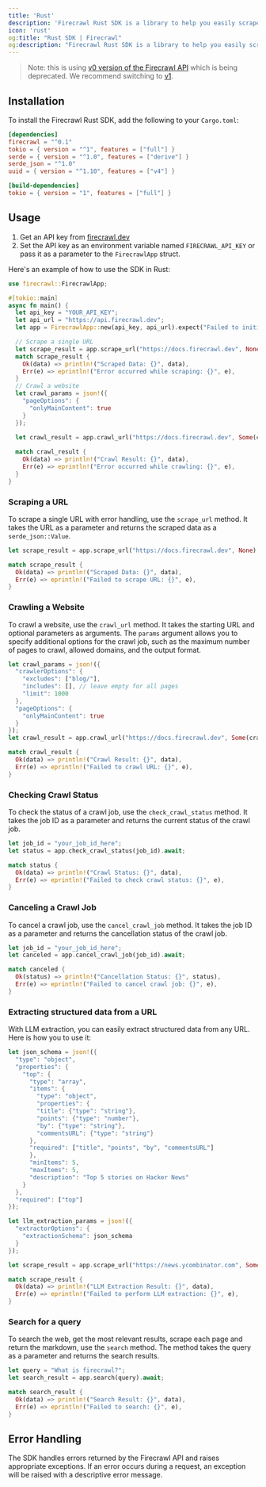 ```yaml
---
title: 'Rust'
description: 'Firecrawl Rust SDK is a library to help you easily scrape and crawl websites, and output the data in a format ready for use with language models (LLMs).'
icon: 'rust'
og:title: "Rust SDK | Firecrawl"
og:description: "Firecrawl Rust SDK is a library to help you easily scrape and crawl websites, and output the data in a format ready for use with language models (LLMs)."
---
```


> Note: this is using [v0 version of the Firecrawl API](/v0/introduction) which is being deprecated. We recommend switching to [v1](/sdks/rust).

## Installation

To install the Firecrawl Rust SDK, add the following to your `Cargo.toml`:

```toml
[dependencies]
firecrawl = "^0.1"
tokio = { version = "^1", features = ["full"] }
serde = { version = "^1.0", features = ["derive"] }
serde_json = "^1.0"
uuid = { version = "^1.10", features = ["v4"] }

[build-dependencies]
tokio = { version = "1", features = ["full"] }
```


## Usage

1. Get an API key from [firecrawl.dev](https://firecrawl.dev)
2. Set the API key as an environment variable named `FIRECRAWL_API_KEY` or pass it as a parameter to the `FirecrawlApp` struct.

Here's an example of how to use the SDK in Rust:

```rust
use firecrawl::FirecrawlApp;

#[tokio::main]
async fn main() {
  let api_key = "YOUR_API_KEY";
  let api_url = "https://api.firecrawl.dev";
  let app = FirecrawlApp::new(api_key, api_url).expect("Failed to initialize FirecrawlApp");

  // Scrape a single URL
  let scrape_result = app.scrape_url("https://docs.firecrawl.dev", None).await;
  match scrape_result {
    Ok(data) => println!("Scraped Data: {}", data),
    Err(e) => eprintln!("Error occurred while scraping: {}", e),
  }
  // Crawl a website
  let crawl_params = json!({
    "pageOptions": {
      "onlyMainContent": true
    }
  });

  let crawl_result = app.crawl_url("https://docs.firecrawl.dev", Some(crawl_params)).await;
  
  match crawl_result {
    Ok(data) => println!("Crawl Result: {}", data),
    Err(e) => eprintln!("Error occurred while crawling: {}", e),
  }
}
```

### Scraping a URL

To scrape a single URL with error handling, use the `scrape_url` method. It takes the URL as a parameter and returns the scraped data as a `serde_json::Value`.

```rust
let scrape_result = app.scrape_url("https://docs.firecrawl.dev", None).await;

match scrape_result {
  Ok(data) => println!("Scraped Data: {}", data),
  Err(e) => eprintln!("Failed to scrape URL: {}", e),
}
```

### Crawling a Website

To crawl a website, use the `crawl_url` method. It takes the starting URL and optional parameters as arguments. The `params` argument allows you to specify additional options for the crawl job, such as the maximum number of pages to crawl, allowed domains, and the output format.

```rust
let crawl_params = json!({
  "crawlerOptions": {
    "excludes": ["blog/"],
    "includes": [], // leave empty for all pages
    "limit": 1000
  },
  "pageOptions": {
    "onlyMainContent": true
  }
});
let crawl_result = app.crawl_url("https://docs.firecrawl.dev", Some(crawl_params)).await;

match crawl_result {
  Ok(data) => println!("Crawl Result: {}", data),
  Err(e) => eprintln!("Failed to crawl URL: {}", e),
}
```


### Checking Crawl Status

To check the status of a crawl job, use the `check_crawl_status` method. It takes the job ID as a parameter and returns the current status of the crawl job.

```rust
let job_id = "your_job_id_here";
let status = app.check_crawl_status(job_id).await;

match status {
  Ok(data) => println!("Crawl Status: {}", data),
  Err(e) => eprintln!("Failed to check crawl status: {}", e),
}
```

### Canceling a Crawl Job

To cancel a crawl job, use the `cancel_crawl_job` method. It takes the job ID as a parameter and returns the cancellation status of the crawl job.

```rust
let job_id = "your_job_id_here";
let canceled = app.cancel_crawl_job(job_id).await;

match canceled {
  Ok(status) => println!("Cancellation Status: {}", status),
  Err(e) => eprintln!("Failed to cancel crawl job: {}", e),
}
```


### Extracting structured data from a URL

With LLM extraction, you can easily extract structured data from any URL. Here is how you to use it:

```rust
let json_schema = json!({
  "type": "object",
  "properties": {
    "top": {
      "type": "array",
      "items": {
        "type": "object",
        "properties": {
        "title": {"type": "string"},
        "points": {"type": "number"},
        "by": {"type": "string"},
        "commentsURL": {"type": "string"}
      },
      "required": ["title", "points", "by", "commentsURL"]
      },
      "minItems": 5,
      "maxItems": 5,
      "description": "Top 5 stories on Hacker News"
    }
  },
  "required": ["top"]
});

let llm_extraction_params = json!({
  "extractorOptions": {
    "extractionSchema": json_schema
  }
});

let scrape_result = app.scrape_url("https://news.ycombinator.com", Some(llm_extraction_params)).await;

match scrape_result {
  Ok(data) => println!("LLM Extraction Result: {}", data),
  Err(e) => eprintln!("Failed to perform LLM extraction: {}", e),
}
```


### Search for a query

To search the web, get the most relevant results, scrape each page and return the markdown, use the `search` method. The method takes the query as a parameter and returns the search results.

```rust
let query = "What is firecrawl?";
let search_result = app.search(query).await;

match search_result {
  Ok(data) => println!("Search Result: {}", data),
  Err(e) => eprintln!("Failed to search: {}", e),
}
```

## Error Handling

The SDK handles errors returned by the Firecrawl API and raises appropriate exceptions. If an error occurs during a request, an exception will be raised with a descriptive error message.